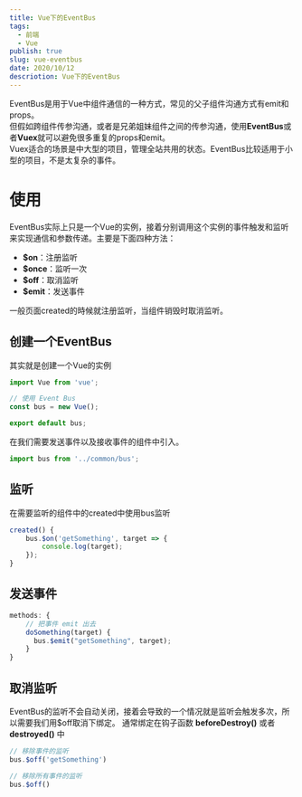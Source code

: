 ```yaml
---
title: Vue下的EventBus
tags:
  - 前端
  - Vue
publish: true
slug: vue-eventbus
date: 2020/10/12
descriotion: Vue下的EventBus
---
```


EventBus是用于Vue中组件通信的一种方式，常见的父子组件沟通方式有emit和props。  
但假如跨组件传参沟通，或者是兄弟姐妹组件之间的传参沟通，使用**EventBus**或者**Vuex**就可以避免很多重复的props和emit。  
Vuex适合的场景是中大型的项目，管理全站共用的状态。EventBus比较适用于小型的项目，不是太复杂的事件。


# 使用

EventBus实际上只是一个Vue的实例，接着分别调用这个实例的事件触发和监听来实现通信和参数传递。主要是下面四种方法：

- **$on**：注册监听
- **$once**：监听一次
- **$off**：取消监听
- **$emit**：发送事件

一般页面created的時候就注册监听，当组件销毁时取消监听。

## 创建一个EventBus

其实就是创建一个Vue的实例

```js
import Vue from 'vue';

// 使用 Event Bus
const bus = new Vue();

export default bus;
```

在我们需要发送事件以及接收事件的组件中引入。

```js
import bus from '../common/bus';
```

## 监听

在需要监听的组件中的created中使用bus监听

```js
created() {  
    bus.$on('getSomething', target => {  
        console.log(target);  
    });  
} 
```

## 发送事件

```js
methods: {
    // 把事件 emit 出去
    doSomething(target) {
      bus.$emit("getSomething", target);
    }
}
```

## 取消监听

EventBus的监听不会自动关闭，接着会导致的一个情况就是监听会触发多次，所以需要我们用$off取消下绑定。
通常绑定在钩子函数 **beforeDestroy()** 或者 **destroyed()** 中

```js
// 移除事件的监听
bus.$off('getSomething')

// 移除所有事件的监听
bus.$off()
```
